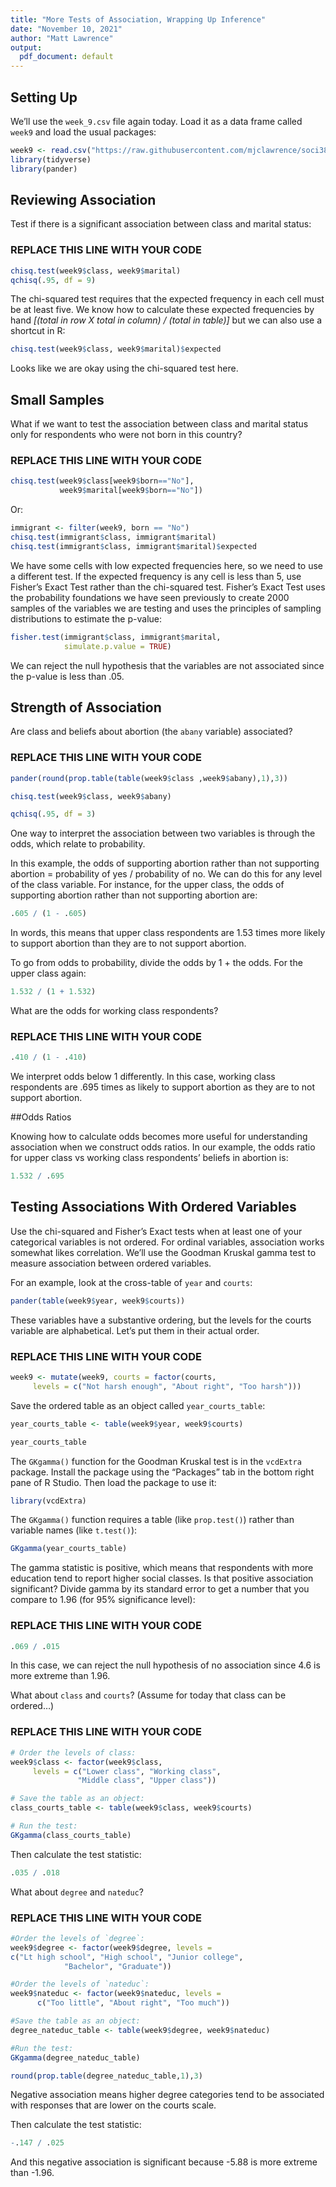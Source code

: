 ```yaml
---
title: "More Tests of Association, Wrapping Up Inference"
date: "November 10, 2021"
author: "Matt Lawrence"
output:
  pdf_document: default
---
```


## Setting Up

We'll use the `week_9.csv` file again today. Load it as a data frame called `week9` and load the usual packages:

```r
week9 <- read.csv("https://raw.githubusercontent.com/mjclawrence/soci385/master/data/week_9.csv")
library(tidyverse)
library(pander)
```

## Reviewing Association

Test if there is a significant association between class and marital status:

### REPLACE THIS LINE WITH YOUR CODE
```r
chisq.test(week9$class, week9$marital)
qchisq(.95, df = 9)
```

The chi-squared test requires that the expected frequency in each cell must be at least five. We know how to calculate these expected frequencies by hand *[(total in row X total in column) / (total in table)]* but we can also use a shortcut in R:

```r
chisq.test(week9$class, week9$marital)$expected
```

Looks like we are okay using the chi-squared test here. 

## Small Samples

What if we want to test the association between class and marital status only for respondents who were not born in this country?

### REPLACE THIS LINE WITH YOUR CODE

```r
chisq.test(week9$class[week9$born=="No"],
           week9$marital[week9$born=="No"])
```

Or:

```r
immigrant <- filter(week9, born == "No")
chisq.test(immigrant$class, immigrant$marital)
chisq.test(immigrant$class, immigrant$marital)$expected
```

We have some cells with low expected frequencies here, so we need to use a different test. If the expected frequency is any cell is less than 5, use Fisher's Exact Test rather than the chi-squared test. Fisher's Exact Test uses the probability foundations we have seen previously to create 2000 samples of the variables we are testing and uses the principles of sampling distributions to estimate the p-value:

```r
fisher.test(immigrant$class, immigrant$marital, 
            simulate.p.value = TRUE)
```

We can reject the null hypothesis that the variables are not associated since the p-value is less than .05.


## Strength of Association

Are class and beliefs about abortion (the `abany` variable) associated?

### REPLACE THIS LINE WITH YOUR CODE
```r
pander(round(prop.table(table(week9$class ,week9$abany),1),3))

chisq.test(week9$class, week9$abany)

qchisq(.95, df = 3)
```

One way to interpret the association between two variables is through the odds, which relate to probability.

In this example, the odds of supporting abortion rather than not supporting abortion = probability of yes / probability of no. We can do this for any level of the class variable. For instance, for the upper class, the odds of supporting abortion rather than not supporting abortion are:

```r
.605 / (1 - .605)
```

In words, this means that upper class respondents are 1.53 times more likely to support abortion than they are to not support abortion. 

To go from odds to probability, divide the odds by 1 + the odds. For the upper class again:

```r
1.532 / (1 + 1.532)
```

What are the odds for working class respondents?

### REPLACE THIS LINE WITH YOUR CODE
```r
.410 / (1 - .410)
```

We interpret odds below 1 differently. In this case, working class respondents are .695 times as likely to support abortion as they are to not support abortion.

##Odds Ratios

Knowing how to calculate odds becomes more useful for understanding association when we construct odds ratios. In our example, the odds ratio for upper class vs working class respondents' beliefs in abortion is:

```r
1.532 / .695
```


## Testing Associations With Ordered Variables

Use the chi-squared and Fisher's Exact tests when at least one of your categorical variables is not ordered. For ordinal variables, association works somewhat likes correlation. We'll use the Goodman Kruskal gamma test to measure association between ordered variables.

For an example, look at the cross-table of `year` and `courts`:

```r
pander(table(week9$year, week9$courts))
```

These variables have a substantive ordering, but the levels for the courts variable are alphabetical. Let's put them in their actual order.

### REPLACE THIS LINE WITH YOUR CODE

```r
week9 <- mutate(week9, courts = factor(courts, 
     levels = c("Not harsh enough", "About right", "Too harsh")))
```


Save the ordered table as an object called `year_courts_table`:

```r
year_courts_table <- table(week9$year, week9$courts)

year_courts_table
```

The `GKgamma()` function for the Goodman Kruskal test is in the `vcdExtra` package. Install the package using the "Packages" tab in the bottom right pane of R Studio. Then load the package to use it:

```r
library(vcdExtra)
```

The `GKgamma()` function requires a table (like `prop.test()`) rather than variable names (like `t.test()`):

```r
GKgamma(year_courts_table)
```

The gamma statistic is positive, which means that respondents with more education tend to report higher social classes. Is that positive association significant? Divide gamma by its standard error to get a number that you compare to 1.96 (for 95% significance level):

### REPLACE THIS LINE WITH YOUR CODE

```r
.069 / .015
```

In this case, we can reject the null hypothesis of no association since 4.6 is more extreme than 1.96.

What about `class` and `courts`? (Assume for today that class can be ordered...)

### REPLACE THIS LINE WITH YOUR CODE
```r
# Order the levels of class:
week9$class <- factor(week9$class, 
     levels = c("Lower class", "Working class",
               "Middle class", "Upper class"))

# Save the table as an object:
class_courts_table <- table(week9$class, week9$courts)

# Run the test:
GKgamma(class_courts_table)
```

Then calculate the test statistic:

```r
.035 / .018
```


What about `degree` and `nateduc`?

### REPLACE THIS LINE WITH YOUR CODE

```r
#Order the levels of `degree`:
week9$degree <- factor(week9$degree, levels =
c("Lt high school", "High school", "Junior college",
            "Bachelor", "Graduate"))

#Order the levels of `nateduc`:
week9$nateduc <- factor(week9$nateduc, levels = 
      c("Too little", "About right", "Too much"))

#Save the table as an object:
degree_nateduc_table <- table(week9$degree, week9$nateduc)

#Run the test:
GKgamma(degree_nateduc_table)
```

```r
round(prop.table(degree_nateduc_table,1),3)
```

Negative association means higher degree categories tend to be associated with responses that are lower on the courts scale. 

Then calculate the test statistic:

```r
-.147 / .025
```

And this negative association is significant because -5.88 is more extreme than -1.96.

